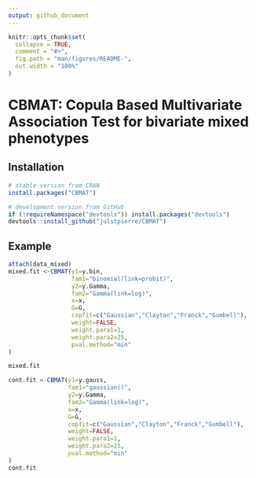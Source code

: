 ```yaml
---
output: github_document
---
```


<!-- README.md is generated from README.Rmd. Please edit that file -->

```r
knitr::opts_chunk$set(
  collapse = TRUE,
  comment = "#>",
  fig.path = "man/figures/README-",
  out.width = "100%"
)
```

# CBMAT: Copula Based Multivariate Association Test for bivariate mixed phenotypes

<!-- badges: start -->
<!-- badges: end -->

## Installation

``` r
# stable version from CRAN
install.packages("CBMAT")
```

``` r
# development version from GitHub
if (!requireNamespace("devtools")) install.packages("devtools")
devtools::install_github("julstpierre/CBMAT")
```
## Example

```r
attach(data_mixed)
mixed.fit <-CBMAT(y1=y.bin,
                  fam1="binomial(link=probit)",
                  y2=y.Gamma,
                  fam2="Gamma(link=log)",
                  x=x,
                  G=G,
                  copfit=c("Gaussian","Clayton","Franck","Gumbell"),
                  weight=FALSE,
                  weight.para1=1,
                  weight.para2=25,
                  pval.method="min"
)

mixed.fit

cont.fit <-CBMAT(y1=y.gauss,
                 fam1="gaussian()",
                 y2=y.Gamma,
                 fam2="Gamma(link=log)",
                 x=x,
                 G=G,
                 copfit=c("Gaussian","Clayton","Franck","Gumbell"),
                 weight=FALSE,
                 weight.para1=1,
                 weight.para2=25,
                 pval.method="min"
)
cont.fit
```

